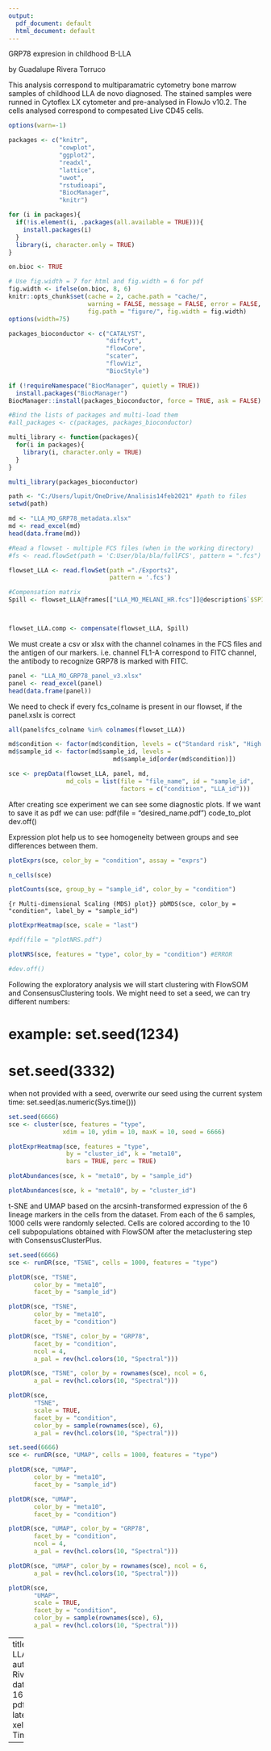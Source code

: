 ```yaml
---
output:
  pdf_document: default
  html_document: default
---
```


GRP78 expresion in childhood B-LLA
 
by Guadalupe Rivera Torruco 


This analysis correspond to multiparamatric cytometry bone marrow samples of childhood LLA de novo diagnosed. The stained samples were runned in  Cytoflex LX cytometer and pre-analysed in FlowJo v10.2. The cells analysed correspond to compesated Live CD45 cells.

```r
options(warn=-1)
```

```r

packages <- c("knitr",
              "cowplot",
              "ggplot2",
              "readxl",
              "lattice",
              "uwot",
              "rstudioapi",
              "BiocManager",
              "knitr") 

for (i in packages){
  if(!is.element(i, .packages(all.available = TRUE))){
    install.packages(i)
  }
  library(i, character.only = TRUE)
}
```
```r
on.bioc <- TRUE

# Use fig.width = 7 for html and fig.width = 6 for pdf
fig.width <- ifelse(on.bioc, 8, 6)
knitr::opts_chunk$set(cache = 2, cache.path = "cache/",
                      warning = FALSE, message = FALSE, error = FALSE,
                      fig.path = "figure/", fig.width = fig.width)
options(width=75)
```

```r
packages_bioconductor <- c("CATALYST",
                           "diffcyt",
                           "flowCore",
                           "scater",
                           "flowViz",
                           "BiocStyle")

if (!requireNamespace("BiocManager", quietly = TRUE))
  install.packages("BiocManager")
BiocManager::install(packages_bioconductor, force = TRUE, ask = FALSE)


```


```r
#Bind the lists of packages and multi-load them
#all_packages <- c(packages, packages_bioconductor)

multi_library <- function(packages){
  for(i in packages){
    library(i, character.only = TRUE)
  }
}

multi_library(packages_bioconductor)
```

```r
path <- "C:/Users/lupit/OneDrive/Analisis14feb2021" #path to files
setwd(path)
```

```r
md <- "LLA_MO_GRP78_metadata.xlsx"
md <- read_excel(md)
head(data.frame(md))
```

```r
#Read a flowset - multiple FCS files (when in the working directory)
#fs <- read.flowSet(path = 'C:User/bla/bla/fullFCS', pattern = ".fcs") <- when outside directory

flowset_LLA <- read.flowSet(path ="./Exports2", 
                            pattern = '.fcs')

#Compensation matrix
Spill <- flowset_LLA@frames[["LLA_MO_MELANI_HR.fcs"]]@description$`$SPILLOVER`



flowset_LLA.comp <- compensate(flowset_LLA, Spill)
```
We must create a csv or xlsx with the channel colnames in the FCS files and the antigen of our markers. i.e. channel FL1-A correspond to FITC channel, the antibody to recognize GRP78 is marked with FITC.
```r
panel <- "LLA_MO_GRP78_panel_v3.xlsx"
panel <- read_excel(panel)
head(data.frame(panel))
```
We need to check if every fcs_colname is present in our flowset, if the
panel.xslx is correct
```r
all(panel$fcs_colname %in% colnames(flowset_LLA))

```
```r

md$condition <- factor(md$condition, levels = c("Standard risk", "High risk"))
md$sample_id <- factor(md$sample_id, levels = 
                             md$sample_id[order(md$condition)])
```
```r
sce <- prepData(flowset_LLA, panel, md,
                md_cols = list(file = "file_name", id = "sample_id",
                               factors = c("condition", "LLA_id")))
```
After creating sce experiment we can see some diagnostic plots. If we want
to save it as pdf we can use:
pdf(file = "desired_name.pdf")
code_to_plot
dev.off()

Expression plot help us to see homogeneity between groups and see differences between them. 
```r
plotExprs(sce, color_by = "condition", assay = "exprs")
```
```r

n_cells(sce)
```

```r

plotCounts(sce, group_by = "sample_id", color_by = "condition")

```
```{r Multi-dimensional Scaling (MDS) plot}}
pbMDS(sce, color_by = "condition", label_by = "sample_id") 
```
```r

plotExprHeatmap(sce, scale = "last") 
```

```r

#pdf(file = "plotNRS.pdf")

plotNRS(sce, features = "type", color_by = "condition") #ERROR

#dev.off()

```
Following the exploratory analysis we will start clustering with FlowSOM and ConsensusClustering tools. We might need to set a seed, we can try different numbers:

# example: set.seed(1234)
#          set.seed(3332)

when not provided with a seed, overwrite our seed using the current system time:
set.seed(as.numeric(Sys.time()))

```r
set.seed(6666)
sce <- cluster(sce, features = "type",
               xdim = 10, ydim = 10, maxK = 10, seed = 6666)
```

```r

plotExprHeatmap(sce, features = "type", 
                by = "cluster_id", k = "meta10", 
                bars = TRUE, perc = TRUE) 
```

```r

plotAbundances(sce, k = "meta10", by = "sample_id")

```
```r

plotAbundances(sce, k = "meta10", by = "cluster_id")

```

t-SNE and UMAP based on the arcsinh-transformed expression of the 6 lineage 
markers in the cells from the dataset. From each of the 6 samples, 1000 cells were randomly selected. Cells are colored according to the 10 cell subpopulations obtained with FlowSOM after the metaclustering step with ConsensusClusterPlus.

```r
set.seed(6666)
sce <- runDR(sce, "TSNE", cells = 1000, features = "type")
```

```r
plotDR(sce, "TSNE", 
       color_by = "meta10", 
       facet_by = "sample_id")
```

```r
plotDR(sce, "TSNE", 
       color_by = "meta10", 
       facet_by = "condition")

```

```r
plotDR(sce, "TSNE", color_by = "GRP78", 
       facet_by = "condition", 
       ncol = 4,
       a_pal = rev(hcl.colors(10, "Spectral")))
```

```r

plotDR(sce, "TSNE", color_by = rownames(sce), ncol = 6, 
       a_pal = rev(hcl.colors(10, "Spectral")))
```

```r
plotDR(sce,
       "TSNE",
       scale = TRUE, 
       facet_by = "condition",
       color_by = sample(rownames(sce), 6),
       a_pal = rev(hcl.colors(10, "Spectral")))
```

```r
set.seed(6666)
sce <- runDR(sce, "UMAP", cells = 1000, features = "type")
```

```r
plotDR(sce, "UMAP", 
       color_by = "meta10", 
       facet_by = "sample_id")
```

```r
plotDR(sce, "UMAP", 
       color_by = "meta10", 
       facet_by = "condition")

```

```r
plotDR(sce, "UMAP", color_by = "GRP78", 
       facet_by = "condition", 
       ncol = 4,
       a_pal = rev(hcl.colors(10, "Spectral")))
```

```r

plotDR(sce, "UMAP", color_by = rownames(sce), ncol = 6, 
       a_pal = rev(hcl.colors(10, "Spectral")))
```

```r
plotDR(sce,
       "UMAP",
       scale = TRUE, 
       facet_by = "condition",
       color_by = sample(rownames(sce), 6),
       a_pal = rev(hcl.colors(10, "Spectral")))
```

---
title: LLA_MO_GRP78_.R
author: Guadalupe Rivera Torruco
date: '2021-07-16'
output:
  pdf_document:
    latex_engine: xelatex
sansfont: Times New Roman

---

